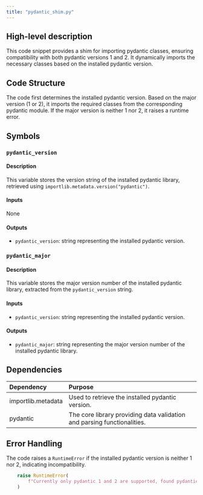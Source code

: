 ```yaml
---
title: "pydantic_shim.py"
---
```


## High-level description
This code snippet provides a shim for importing pydantic classes, ensuring compatibility with both pydantic versions 1 and 2. It dynamically imports the necessary classes based on the installed pydantic version.

## Code Structure
The code first determines the installed pydantic version. Based on the major version (1 or 2), it imports the required classes from the corresponding pydantic module. If the major version is neither 1 nor 2, it raises a runtime error.

## Symbols
### `pydantic_version`
#### Description
This variable stores the version string of the installed pydantic library, retrieved using `importlib.metadata.version("pydantic")`.

#### Inputs
None

#### Outputs
- `pydantic_version`: string representing the installed pydantic version.

### `pydantic_major`
#### Description
This variable stores the major version number of the installed pydantic library, extracted from the `pydantic_version` string.

#### Inputs
- `pydantic_version`: string representing the installed pydantic version.

#### Outputs
- `pydantic_major`: string representing the major version number of the installed pydantic library.

## Dependencies
| Dependency | Purpose |
|:-----------|:--------|
| importlib.metadata | Used to retrieve the installed pydantic version. |
| pydantic | The core library providing data validation and parsing functionalities. |

## Error Handling
The code raises a `RuntimeError` if the installed pydantic version is neither 1 nor 2, indicating incompatibility.
```python
    raise RuntimeError(
        f"Currently only pydantic 1 and 2 are supported, found pydantic {pydantic_version}"
    )
``` 
